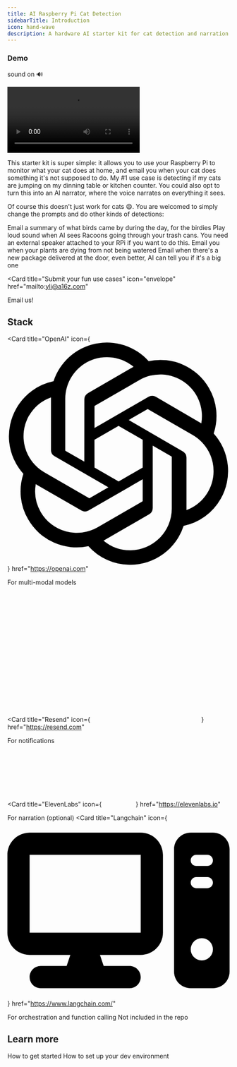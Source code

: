 ```yaml
---
title: AI Raspberry Pi Cat Detection
sidebarTitle: Introduction
icon: hand-wave
description: A hardware AI starter kit for cat detection and narration .... on your Raspberry Pi!
---
```


### Demo

sound on 🔊

<Frame>
  <video controls autoPlay loop>
    <source src="/assets/demo.mp4" type="video/mp4" />
  </video>
</Frame>

This starter kit is super simple: it allows you to use your Raspberry Pi to monitor what your cat does at home, and email you when your cat does something it's not supposed to do. My #1 use case is detecting if my cats are jumping on my dinning table or kitchen counter. You could also opt to turn this into an AI narrator, where the voice narrates on everything it sees.

Of course this doesn't just work for cats 😄. You are welcomed to simply change the prompts and do other kinds of detections:

<Card title="Bird watching" icon="crow">
  Email a summary of what birds came by during the day, for the birdies
</Card>

<Card title="Recoon deterrent" icon="raccoon">
  Play loud sound when AI sees Racoons going through your trash cans. You need
  an external speaker attached to your RPi if you want to do this.
</Card>

<Card title="Plant monitor" icon="raccoon">
  Email you when your plants are dying from not being watered
</Card>

<Card title="Package alert" icon="box">
  Email when there's a new package delivered at the door, even better, AI can
  tell you if it's a big one
</Card>

<Card
  title="Submit your fun use cases"
  icon="envelope"
  href="mailto:yli@a16z.com"
>
  Email us!
</Card>

## Stack

<Card
  title="OpenAI"
  icon={
    <svg
      className="h-6 w-6 fill-primary dark:fill-primary-light"
      fill="#000000"
      width="800px"
      height="800px"
      viewBox="0 0 24 24"
      role="img"
      xmlns="http://www.w3.org/2000/svg"
    >
      <path d="M22.2819 9.8211a5.9847 5.9847 0 0 0-.5157-4.9108 6.0462 6.0462 0 0 0-6.5098-2.9A6.0651 6.0651 0 0 0 4.9807 4.1818a5.9847 5.9847 0 0 0-3.9977 2.9 6.0462 6.0462 0 0 0 .7427 7.0966 5.98 5.98 0 0 0 .511 4.9107 6.051 6.051 0 0 0 6.5146 2.9001A5.9847 5.9847 0 0 0 13.2599 24a6.0557 6.0557 0 0 0 5.7718-4.2058 5.9894 5.9894 0 0 0 3.9977-2.9001 6.0557 6.0557 0 0 0-.7475-7.0729zm-9.022 12.6081a4.4755 4.4755 0 0 1-2.8764-1.0408l.1419-.0804 4.7783-2.7582a.7948.7948 0 0 0 .3927-.6813v-6.7369l2.02 1.1686a.071.071 0 0 1 .038.052v5.5826a4.504 4.504 0 0 1-4.4945 4.4944zm-9.6607-4.1254a4.4708 4.4708 0 0 1-.5346-3.0137l.142.0852 4.783 2.7582a.7712.7712 0 0 0 .7806 0l5.8428-3.3685v2.3324a.0804.0804 0 0 1-.0332.0615L9.74 19.9502a4.4992 4.4992 0 0 1-6.1408-1.6464zM2.3408 7.8956a4.485 4.485 0 0 1 2.3655-1.9728V11.6a.7664.7664 0 0 0 .3879.6765l5.8144 3.3543-2.0201 1.1685a.0757.0757 0 0 1-.071 0l-4.8303-2.7865A4.504 4.504 0 0 1 2.3408 7.872zm16.5963 3.8558L13.1038 8.364 15.1192 7.2a.0757.0757 0 0 1 .071 0l4.8303 2.7913a4.4944 4.4944 0 0 1-.6765 8.1042v-5.6772a.79.79 0 0 0-.407-.667zm2.0107-3.0231l-.142-.0852-4.7735-2.7818a.7759.7759 0 0 0-.7854 0L9.409 9.2297V6.8974a.0662.0662 0 0 1 .0284-.0615l4.8303-2.7866a4.4992 4.4992 0 0 1 6.6802 4.66zM8.3065 12.863l-2.02-1.1638a.0804.0804 0 0 1-.038-.0567V6.0742a4.4992 4.4992 0 0 1 7.3757-3.4537l-.142.0805L8.704 5.459a.7948.7948 0 0 0-.3927.6813zm1.0976-2.3654l2.602-1.4998 2.6069 1.4998v2.9994l-2.5974 1.4997-2.6067-1.4997Z" />
    </svg>
  }
  href="https://openai.com"
>
  For multi-modal models
</Card>

<Card
  title="Resend"
  icon={
    <svg
      className="h-5 w-5 fill-primary dark:fill-primary-light"
      width="244"
      height="294"
      viewBox="0 0 244 294"
      fill="none"
    >
      <path d="M0 293.471V0H132.062C150.788 0 167.697 4.05301 182.79 12.158C198.163 20.263 210.181 31.443 218.845 45.698C227.51 59.672 231.842 75.604 231.842 93.491C231.842 111.938 227.51 128.568 218.845 143.381C210.181 157.915 198.302 169.375 183.209 177.759C168.117 186.144 151.067 190.337 132.062 190.337H67.917V293.471H0ZM162.667 293.471L88.041 160.99L160.99 150.509L244 293.471H162.667ZM67.917 135.835H125.773C133.04 135.835 139.329 134.298 144.639 131.223C150.229 127.869 154.421 123.258 157.216 117.388C160.291 111.519 161.828 104.811 161.828 97.265C161.828 89.718 160.151 83.15 156.797 77.56C153.443 71.691 148.552 67.219 142.124 64.144C135.975 61.07 128.428 59.533 119.484 59.533H67.917V135.835Z" />
    </svg>
  }
  href="https://resend.com"
>
  For notifications
</Card>

<Card
  title="ElevenLabs"
  icon={
    <svg
      className="h-5 w-5 fill-primary dark:fill-primary-light"
      width="69"
      height="127"
      viewBox="0 0 69 127"
      fill="none"
      xmlns="http://www.w3.org/2000/svg"
    >
      <rect width="23" height="127" />
      <rect x="46" width="23" height="127" />
    </svg>
  }
  href="https://elevenlabs.io"
>
  For narration (optional)
</Card>
<Card
  title="Langchain"
  icon={
    <svg xmlns="http://www.w3.org/2000/svg" viewBox="0 0 640 512">
      <path d="M384 96V320H64L64 96H384zM64 32C28.7 32 0 60.7 0 96V320c0 35.3 28.7 64 64 64H181.3l-10.7 32H96c-17.7 0-32 14.3-32 32s14.3 32 32 32H352c17.7 0 32-14.3 32-32s-14.3-32-32-32H277.3l-10.7-32H384c35.3 0 64-28.7 64-64V96c0-35.3-28.7-64-64-64H64zm464 0c-26.5 0-48 21.5-48 48V432c0 26.5 21.5 48 48 48h64c26.5 0 48-21.5 48-48V80c0-26.5-21.5-48-48-48H528zm16 64h32c8.8 0 16 7.2 16 16s-7.2 16-16 16H544c-8.8 0-16-7.2-16-16s7.2-16 16-16zm-16 80c0-8.8 7.2-16 16-16h32c8.8 0 16 7.2 16 16s-7.2 16-16 16H544c-8.8 0-16-7.2-16-16zm32 160a32 32 0 1 1 0 64 32 32 0 1 1 0-64z" />
    </svg>
  }
  href="https://www.langchain.com/"
>
  For orchestration and function calling
</Card>
<Card title="Cats" icon="cat">
  Not included in the repo
</Card>

## Learn more

<Card title="Quickstart" icon="rocket-launch" href="/quickstart">
  How to get started
</Card>

<Card title="Dev Environment" icon="terminal" href="/quickstart">
  How to set up your dev environment
</Card>
